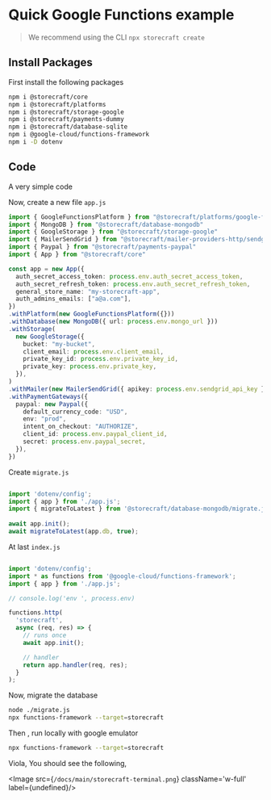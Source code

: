 # Quick Google Functions example

> We recommend using the CLI `npx storecraft create`

## Install Packages

First install the following packages

```bash
npm i @storecraft/core 
npm i @storecraft/platforms 
npm i @storecraft/storage-google
npm i @storecraft/payments-dummy
npm i @storecraft/database-sqlite
npm i @google-cloud/functions-framework
npm i -D dotenv
```

## Code

A very simple code

Now, create a new file `app.js`

```ts
import { GoogleFunctionsPlatform } from "@storecraft/platforms/google-functions"
import { MongoDB } from "@storecraft/database-mongodb"
import { GoogleStorage } from "@storecraft/storage-google"
import { MailerSendGrid } from "@storecraft/mailer-providers-http/sendgrid"
import { Paypal } from "@storecraft/payments-paypal"
import { App } from "@storecraft/core"

const app = new App({
  auth_secret_access_token: process.env.auth_secret_access_token,
  auth_secret_refresh_token: process.env.auth_secret_refresh_token,
  general_store_name: "my-storecraft-app",
  auth_admins_emails: ["a@a.com"],
})
.withPlatform(new GoogleFunctionsPlatform({}))
.withDatabase(new MongoDB({ url: process.env.mongo_url }))
.withStorage(
  new GoogleStorage({
    bucket: "my-bucket",
    client_email: process.env.client_email,
    private_key_id: process.env.private_key_id,
    private_key: process.env.private_key,
  }),
)
.withMailer(new MailerSendGrid({ apikey: process.env.sendgrid_api_key }))
.withPaymentGateways({
  paypal: new Paypal({
    default_currency_code: "USD",
    env: "prod",
    intent_on_checkout: "AUTHORIZE",
    client_id: process.env.paypal_client_id,
    secret: process.env.paypal_secret,
  }),
})

```

Create `migrate.js`

```ts

import 'dotenv/config';
import { app } from './app.js';
import { migrateToLatest } from '@storecraft/database-mongodb/migrate.js';
 
await app.init();
await migrateToLatest(app.db, true);

```

At last `index.js`

```ts

import 'dotenv/config';
import * as functions from '@google-cloud/functions-framework';
import { app } from './app.js';

// console.log('env ', process.env)

functions.http(
  'storecraft',
  async (req, res) => {
    // runs once
    await app.init();

    // handler
    return app.handler(req, res);
  }
);

```


Now, migrate the database

```bash
node ./migrate.js
npx functions-framework --target=storecraft
```

Then , run locally with google emulator
```bash
npx functions-framework --target=storecraft
```


Viola, You should see the following,

<Image src={`/docs/main/storecraft-terminal.png`} className='w-full' 
       label={undefined}/>